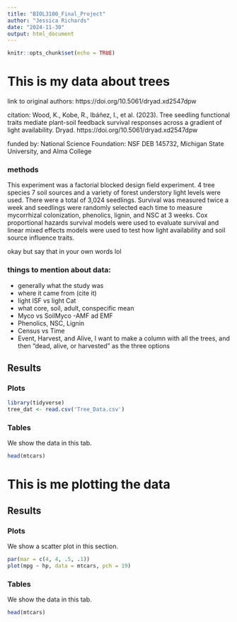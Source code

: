 ```yaml
---
title: "BIOL3100_Final_Project"
author: "Jessica Richards"
date: "2024-11-30"
output: html_document
---
```


```r
knitr::opts_chunk$set(echo = TRUE)
```

# This is my data about trees

link to original authors:
https://doi.org/10.5061/dryad.xd2547dpw 

citation:
Wood, K., Kobe, R., Ibáñez, I., et al. (2023). Tree seedling functional traits
mediate plant-soil feedback survival responses across a gradient of light
availability. Dryad. https://doi.org/10.5061/dryad.xd2547dpw

funded by: National Science Foundation: NSF DEB 145732, Michigan State University,
and Alma College

### methods
This experiment was a factorial blocked design field experiment. 4 tree species 7 soil sources and a variety of forest understory light levels were used. There were a total of 3,024 seedlings. Survival was measured twice a week and seedlings were randomly selected each time to measure mycorrhizal colonization, phenolics, lignin, and NSC at 3 weeks. Cox proportional hazards survival models were used to evaluate survival and linear mixed effects models were used to test how light availability and soil source influence traits. 

okay but say that in your own words lol

### things to mention about data:

- generally what the study was
- where it came from (cite it)
- light ISF vs light Cat
- what core, soil, adult, conspecific mean
- Myco vs SoilMyco
-AMF ad EMF 
- Phenolics, NSC, Lignin
- Census vs Time
- Event, Harvest, and Alive, I want to make a column with all the trees, and then "dead, alive, or harvested" as the three options

## Results {.tabset}

### Plots
```r
library(tidyverse)
tree_dat <- read.csv('Tree_Data.csv')


```

### Tables

We show the data in this tab.

```r
head(mtcars)
```


# This is me plotting the data 


## Results {.tabset}

### Plots

We show a scatter plot in this section.

```r
par(mar = c(4, 4, .5, .1))
plot(mpg ~ hp, data = mtcars, pch = 19)
```

### Tables

We show the data in this tab.

```r
head(mtcars)
```


